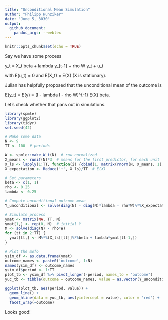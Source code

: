 ```yaml
---
title: "Unconditional Mean Simulation"
author: "Philipp Hunziker"
date: "June 5, 3030"
output:
  github_document:
    pandoc_args: --webtex
---
```


```r
knitr::opts_chunk$set(echo = TRUE)
```

Say we have some process


y_t = X_t beta + lambda y_{t-1} + rho W y_t + u_t

with E(u_t) = 0 and E(X_t) = E(X) (X is stationary).

Julian has helpfully proposed that the unconditional mean of the outcome is

E(y_t) = E(y) = (I - lambda I - rho W)^{-1} E(X) beta.

Let's check whether that pans out in simulations.

```r
library(spmle)
library(ggplot2)
library(tidyr)
set.seed(42)

# Make some data
N <- 9
TT <- 100  # periods

W <- spmle::make_W_t(N)  # row normalized
X_means <- runif(N)*3  # means for the first predictor, for each unit
X_ls <- lapply(1:TT, function(i) {cbind(1, matrix(rnorm(N, X_means, 1), N, 1))})
X_expectation <- Reduce('+', X_ls)/TT  # E(X)

# Set parameters
beta <- c(1, 1)
rho <- 0.25
lambda <- 0.25

# Compute unconditional outcome mean
Y_unconditional <- solve(diag(N) - diag(N)*lambda - rho*W)%*%X_expectation%*%beta

# Simulate process
ymat <- matrix(NA, TT, N)
ymat[1,] <- rep(0, N)  # initial Y
M <- solve(diag(N) - rho*W)
for (tt in 2:TT) {
  ymat[tt,] <- M%*%(X_ls[[tt]]%*%beta + lambda*ymat[tt-1,])
}

# Plot the mofo
ysim_df <- as.data.frame(ymat)
outcome_names <- paste0('outcome', 1:N)
names(ysim_df) <- outcome_names
ysim_df$period <- 1:TT
plot_tb <- ysim_df %>% pivot_longer(-period, names_to = "outcome")
yuc_tb <- tibble(outcome = outcome_names, value = as.vector(Y_unconditional))

ggplot(plot_tb, aes(period, value)) +
  geom_line() +
  geom_hline(data = yuc_tb, aes(yintercept = value), color = 'red') +
  facet_wrap(~outcome)
```

Looks good!
